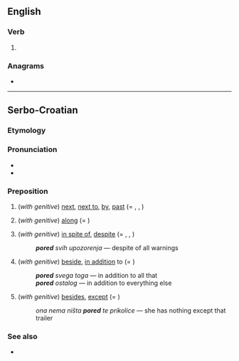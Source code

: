==English==

===Verb===
{{head|en|verb form}}

# {{en-past of|pore}}

===Anagrams===
* {{anagrams|en|Pedro|doper|orped|roped}}

----

==Serbo-Croatian==

===Etymology===
{{prefix|po|red|lang=sh}}

===Pronunciation===
* {{IPA|/pôred/|lang=sh}}
* {{hyphenation|po|red|lang=sh}}

===Preposition===
{{sh-preposition|head=pȍred}}

# (''with genitive'') [[next]], [[next to]], [[by]], [[past]] (= {{m|sh|krȁj}}, {{m|sh|pȍkraj}}, {{m|sh|dȍ}})
#: {{ux|sh|Dođi, s(j)edni '''pored''' mene.|Come, sit next to me.|inline=1}}
#: {{ux|sh|Metak je proletio točno '''pored''' mene.|The bullet flew right by me.|inline=1}}
# (''with genitive'') [[along]] (= {{m|sh|dȕž}})
#: {{ux|sh|Cesta ide pored r(ij)eke''|The road goes along the river.|inline=1}}
# (''with genitive'') [[in spite of]], [[despite]] (= {{m|sh|ȕprkos}}, {{m|sh|pȍkraj}}, {{m|sh|mȉmo}})
#: '''''pored''' svih upozorenja'' — despite of all warnings
# (''with genitive'') [[beside]], [[in addition]] to (= {{m|sh|pòvrh}})
#: '''''pored''' svega toga'' — in addition to all that
#: '''''pored''' ostalog'' — in addition to everything else
# (''with genitive'') [[besides]], [[except]] (= {{m|sh|osim|ȍsīm}})
#: ''ona nema ništa '''pored''' te prikolice'' — she has nothing except that trailer

===See also===
* {{l|sh|pokraj}}